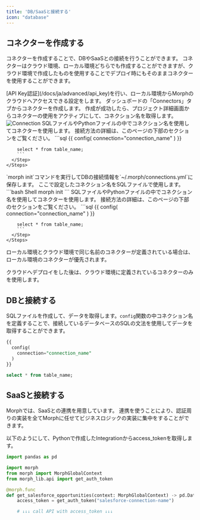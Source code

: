 ```yaml
---
title: 'DB/SaaSと接続する'
icon: "database"
---
```


## コネクターを作成する

コネクターを作成することで、DBやSaaSとの接続を行うことができます。
コネクターはクラウド環境、ローカル環境どちらでも作成することができますが、クラウド環境で作成したものを使用することでデプロイ時にもそのままコネクターを使用することができます。

<Tabs>
  <Tab title="クラウド版">
    <Steps>
      <Step title="CLIにAPI Keyを設定する">
        [API Key認証](/docs/ja/advanced/api_key)を行い、ローカル環境からMorphのクラウドへアクセスできる設定をします。
      </Step>
      <Step title="コネクターを作成する">
        ダッシュボードの「Connectors」タブからコネクターを作成します。
      </Step>
      <Step title="コネクション名を取得する">
        作成が成功したら、プロジェクト詳細画面からコネクターの使用をアクティブにして、コネクション名を取得します。
        <img src="/assets/images/docs/connection.png" alt="Connection" />
      </Step>
      <Step title="SQL/Pythonの中でコネクターを使用する">
        SQLファイルやPythonファイルの中でコネクション名を使用してコネクターを使用します。
        接続方法の詳細は、このページの下部のセクションをご覧ください。
        ```sql
        {{
          config(
            connection="connection_name"
          )
        }}

        select * from table_name;
        ```
      </Step>
    </Steps>
  </Tab>
  <Tab title="ローカル版">
    <Steps>
      <Step title="pipコマンドでmorphをインストールする">
        `morph init`コマンドを実行してDBの接続情報を`~/.morph/connections.yml`に保存します。
        ここで設定したコネクション名をSQLファイルで使用します。
        ```bash Shell
        morph init
        ```
      </Step>
      <Step title="SQL/Pythonの中でコネクターを使用する">
        SQLファイルやPythonファイルの中でコネクション名を使用してコネクターを使用します。
        接続方法の詳細は、このページの下部のセクションをご覧ください。
        ```sql
        {{
          config(
            connection="connection_name"
          )
        }}

        select * from table_name;
        ```
      </Step>
    </Steps>
  </Tab>
</Tabs>

<Warning>
ローカル環境とクラウド環境で同じ名前のコネクターが定義されている場合は、ローカル環境のコネクターが優先されます。

クラウドへデプロイをした後は、クラウド環境に定義されているコネクターのみを使用します。
</Warning>

## DBと接続する

SQLファイルを作成して、データを取得します。`config`関数の中コネクション名を定義することで、接続しているデータベースのSQLの文法を使用してデータを取得することができます。

```sql
{{
  config(
    connection="connection_name"
  )
}}

select * from table_name;
```

## SaaSと接続する

Morphでは、SaaSとの連携を用意しています。
連携を使うことにより、認証周りの実装を全てMorphに任せてビジネスロジックの実装に集中をすることができます。

以下のようにして、Pythonで作成したIntegrationからaccess_tokenを取得します。

```python
import pandas as pd

import morph
from morph import MorphGlobalContext
from morph_lib.api import get_auth_token

@morph.func
def get_salesforce_opportunities(context: MorphGlobalContext) -> pd.DataFrame:
    access_token = get_auth_token("salesforce-connection-name")

    # ↓↓↓ call API with access_token ↓↓↓
```
